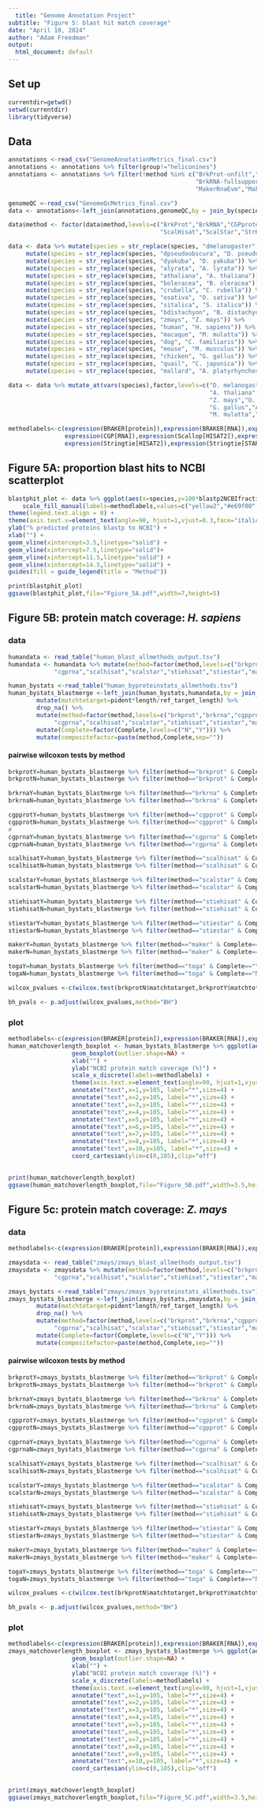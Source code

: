 ```yaml
---
  title: "Genome Annotation Project"
subtitle: "Figure 5: blast hit match coverage"
date: "April 10, 2024"
author: "Adam Freedman"
output: 
  html_document: default
---
```

  
## Set up
```r
currentdir=getwd()
setwd(currentdir)
library(tidyverse)
``` 

## Data
```r
annotations <-read_csv("GenomeAnnotationMetrics_final.csv")
annotations <- annotations %>% filter(group!="heliconines")
annotations <- annotations %>% filter(!method %in% c("BrkProt-unfilt","BrkProt-fullsupport","BrkRNA-unfilt",
                                                     "BrkRNA-fullsupport","CGPdenovo","TSEBRA","MakerNoRnaNoEvm",
                                                     "MakerRnaEvm","MakerNoRnaEvm")) 

genomeQC <-read_csv("GenomeQcMetrics_final.csv") 
data <- annotations<-left_join(annotations,genomeQC,by = join_by(species==Species))

data$method <- factor(data$method,levels=c("BrkProt","BrkRNA","CGPprotein","CGPrnaseq",
                                           "ScalHisat","ScalStar","StrHisat","StrStar","MakerRnaNoEvm","TOGA"))

data <- data %>% mutate(species = str_replace(species, "dmelanogaster", "D. melanogaster")) %>%
     mutate(species = str_replace(species, "dpseudoobscura", "D. pseudoobscura")) %>%  
     mutate(species = str_replace(species, "dyakuba", "D. yakuba")) %>%
     mutate(species = str_replace(species, "alyrata", "A. lyrata")) %>%
     mutate(species = str_replace(species, "athaliana", "A. thaliana")) %>%
     mutate(species = str_replace(species, "boleracea", "B. oleracea")) %>%
     mutate(species = str_replace(species, "crubella", "C. rubella")) %>%
     mutate(species = str_replace(species, "osativa", "O. sativa")) %>%
     mutate(species = str_replace(species, "sitalica", "S. italica")) %>%
     mutate(species = str_replace(species, "bdistachyon", "B. distachyon")) %>%
     mutate(species = str_replace(species, "zmays", "Z. mays")) %>%
     mutate(species = str_replace(species, "human", "H. sapiens")) %>%
     mutate(species = str_replace(species, "macaque", "M. mulatta")) %>%
     mutate(species = str_replace(species, "dog", "C. familiaris")) %>%
     mutate(species = str_replace(species, "mouse", "M. musculus")) %>%
     mutate(species = str_replace(species, "chicken", "G. gallus")) %>%
     mutate(species = str_replace(species, "quail", "C. japonica")) %>%
     mutate(species = str_replace(species, "mallard", "A. platyrhynchos"))

data <- data %>% mutate_at(vars(species),factor,levels=c("D. melanogaster","D. pseudoobscura","D. yakuba",
                                                         "A. thaliana", "A. lyrata","B. oleracea","C. rubella",
                                                         "Z. mays","O. sativa","S. italica","B. distachyon",
                                                         "G. gallus","A. platyrhynchos","C. japonica","H. sapiens",
                                                         "M. mulatta","C. familiaris","M. musculus"))

methodlabels<-c(expression(BRAKER[protein]),expression(BRAKER[RNA]),expression(CGP[protein]),
                expression(CGP[RNA]),expression(Scallop[HISAT2]),expression(Scallop[STAR]),
                expression(Stringtie[HISAT2]),expression(Stringtie[STAR]),"MAKER","TOGA")
```

## Figure 5A: proportion blast hits to NCBI scatterplot
```r
blastphit_plot <- data %>% ggplot(aes(x=species,y=100*blastp2NCBIfraction)) + geom_point(aes(fill=method),color="black",pch=21,position = position_jitter(w = 0.19,h = 0),alpha=0.7,size=2.3) +
    scale_fill_manual(labels=methodlabels,values=c("yellow2","#e69f00", "firebrick1","firebrick4", "lightskyblue", "royalblue3","darkorchid3", "magenta","gray76","#000000")) + 
theme(legend.text.align = 0) + 
theme(axis.text.x=element_text(angle=90, hjust=1,vjust=0.3,face="italic")) + 
ylab("% predicted proteins blastp to NCBI") +
xlab("") + 
geom_vline(xintercept=3.5,linetype="solid") +
geom_vline(xintercept=7.5,linetype="solid")+
geom_vline(xintercept=11.5,linetype="solid") +
geom_vline(xintercept=14.5,linetype="solid") +
guides(fill = guide_legend(title = "Method"))

print(blastphit_plot)
ggsave(blastphit_plot,file="Fgiure_5A.pdf",width=7,height=5)
```

## Figure 5B: protein match coverage: *H. sapiens*
### data
```r
humandata <- read_table("human_blast_allmethods_output.tsv")
humandata <- humandata %>% mutate(method=factor(method,levels=c("brkprot","brkrna","cgpprot",
             "cgprna","scalhisat","scalstar","stiehisat","stiestar","maker","toga")))

human_bystats <-read_table("human_byproteinstats_allmethods.tsv")
human_bystats_blastmerge <-left_join(human_bystats,humandata,by = join_by(SeqId==qseqid,method)) %>%
        mutate(matchtotarget=pident*length/ref_target_length) %>% 
        drop_na() %>%
        mutate(method=factor(method,levels=c("brkprot","brkrna","cgpprot",
             "cgprna","scalhisat","scalstar","stiehisat","stiestar","maker","toga"))) %>%
        mutate(Complete=factor(Complete,levels=c("N","Y"))) %>%
        mutate(compositefactor=paste(method,Complete,sep=""))
```
#### pairwise wilcoxon tests by method
```r
brkprotY=human_bystats_blastmerge %>% filter(method=="brkprot" & Complete=="Y") %>% select(matchtotarget)
brkprotN=human_bystats_blastmerge %>% filter(method=="brkprot" & Complete=="N") %>% select(matchtotarget)

brkrnaY=human_bystats_blastmerge %>% filter(method=="brkrna" & Complete=="Y") %>% select(matchtotarget)
brkrnaN=human_bystats_blastmerge %>% filter(method=="brkrna" & Complete=="N") %>% select(matchtotarget)

cgpprotY=human_bystats_blastmerge %>% filter(method=="cgpprot" & Complete=="Y") %>% select(matchtotarget)
cgpprotN=human_bystats_blastmerge %>% filter(method=="cgpprot" & Complete=="N") %>% select(matchtotarget)
#
cgprnaY=human_bystats_blastmerge %>% filter(method=="cgprna" & Complete=="Y") %>% select(matchtotarget)
cgprnaN=human_bystats_blastmerge %>% filter(method=="cgprna" & Complete=="N") %>% select(matchtotarget)

scalhisatY=human_bystats_blastmerge %>% filter(method=="scalhisat" & Complete=="Y") %>% select(matchtotarget)
scalhisatN=human_bystats_blastmerge %>% filter(method=="scalhisat" & Complete=="N") %>% select(matchtotarget)

scalstarY=human_bystats_blastmerge %>% filter(method=="scalstar" & Complete=="Y") %>% select(matchtotarget)
scalstarN=human_bystats_blastmerge %>% filter(method=="scalstar" & Complete=="N") %>% select(matchtotarget)

stiehisatY=human_bystats_blastmerge %>% filter(method=="stiehisat" & Complete=="Y") %>% select(matchtotarget)
stiehisatN=human_bystats_blastmerge %>% filter(method=="stiehisat" & Complete=="N") %>% select(matchtotarget)

stiestarY=human_bystats_blastmerge %>% filter(method=="stiestar" & Complete=="Y") %>% select(matchtotarget)
stiestarN=human_bystats_blastmerge %>% filter(method=="stiestar" & Complete=="N") %>% select(matchtotarget)

makerY=human_bystats_blastmerge %>% filter(method=="maker" & Complete=="Y") %>% select(matchtotarget)
makerN=human_bystats_blastmerge %>% filter(method=="maker" & Complete=="N") %>% select(matchtotarget)

togaY=human_bystats_blastmerge %>% filter(method=="toga" & Complete=="Y") %>% select(matchtotarget)
togaN=human_bystats_blastmerge %>% filter(method=="toga" & Complete=="N") %>% select(matchtotarget)

wilcox_pvalues <-c(wilcox.test(brkprotN$matchtotarget,brkprotY$matchtotarget)$p.value,wilcox.test(brkrnaN$matchtotarget,brkrnaY$matchtotarget)$p.value,wilcox.test(cgpprotN$matchtotarget,cgpprotY$matchtotarget)$p.value,wilcox.test(cgprnaN$matchtotarget,cgprnaY$matchtotarget)$p.value,wilcox.test(scalhisatN$matchtotarget,scalhisatY$matchtotarget)$p.value,wilcox.test(scalstarN$matchtotarget,scalstarY$matchtotarget)$p.value,wilcox.test(stiehisatN$matchtotarget,stiehisatY$matchtotarget)$p.value,wilcox.test(stiestarN$matchtotarget,stiestarY$matchtotarget)$p.value,wilcox.test(makerN$matchtotarget,makerY$matchtotarget)$p.value,wilcox.test(togaN$matchtotarget,togaY$matchtotarget)$p.value)

bh_pvals <- p.adjust(wilcox_pvalues,method="BH")
```
### plot
```r
methodlabels<-c(expression(BRAKER[protein]),expression(BRAKER[RNA]),expression(CGP[protein]),expression(CGP[RNA]),expression(Scallop[HISAT2]),expression(Scallop[STAR]),expression(Stringtie[HISAT2]),expression(Stringtie[STAR]),"MAKER","TOGA")
human_matchoverlength_boxplot <- human_bystats_blastmerge %>% ggplot(aes(x=method,y=matchtotarget,fill=Complete)) +
                  geom_boxplot(outlier.shape=NA) +
                  xlab("") +
                  ylab("NCBI protein match coverage (%)") +
                  scale_x_discrete(labels=methodlabels) +
                  theme(axis.text.x=element_text(angle=90, hjust=1,vjust=0.5,size=9)) +
                  annotate("text",x=1,y=105, label="*",size=4) +
                  annotate("text",x=2,y=105, label="*",size=4) + 
                  annotate("text",x=3,y=105, label="*",size=4) + 
                  annotate("text",x=4,y=105, label="*",size=4) + 
                  annotate("text",x=5,y=105, label="*",size=4) +
                  annotate("text",x=6,y=105, label="*",size=4) +
                  annotate("text",x=7,y=105, label="*",size=4) +
                  annotate("text",x=8,y=105, label="*",size=4) +
                  annotate("text",x=10,y=105, label="*",size=4) +
                  coord_cartesian(ylim=c(0,105),clip="off")
      

print(human_matchoverlength_boxplot)
ggsave(human_matchoverlength_boxplot,file="Figure_5B.pdf",width=3.5,height=3.5)
```

## Figure 5c: protein match coverage: *Z. mays*
### data
```r
methodlabels<-c(expression(BRAKER[protein]),expression(BRAKER[RNA]),expression(CGP[protein]),expression(CGP[RNA]),expression(Scallop[HISAT2]),expression(Scallop[STAR]),expression(Stringtie[HISAT2]),expression(Stringtie[STAR]),"MAKER","TOGA")

zmaysdata <- read_table("zmays/zmays_blast_allmethods_output.tsv")
zmaysdata <- zmaysdata %>% mutate(method=factor(method,levels=c("brkprot","brkrna","cgpprot",
             "cgprna","scalhisat","scalstar","stiehisat","stiestar","maker","toga")))

zmays_bystats <-read_table("zmays/zmays_byproteinstats_allmethods.tsv")
zmays_bystats_blastmerge <-left_join(zmays_bystats,zmaysdata,by = join_by(SeqId==qseqid,method)) %>%
        mutate(matchtotarget=pident*length/ref_target_length) %>% 
        drop_na() %>% 
        mutate(method=factor(method,levels=c("brkprot","brkrna","cgpprot",
             "cgprna","scalhisat","scalstar","stiehisat","stiestar","maker","toga")))  %>%
        mutate(Complete=factor(Complete,levels=c("N","Y"))) %>%
        mutate(compositefactor=paste(method,Complete,sep=""))
```
#### pairwise wilcoxon tests by method

```r
brkprotY=zmays_bystats_blastmerge %>% filter(method=="brkprot" & Complete=="Y") %>% select(matchtotarget)
brkprotN=zmays_bystats_blastmerge %>% filter(method=="brkprot" & Complete=="N") %>% select(matchtotarget)

brkrnaY=zmays_bystats_blastmerge %>% filter(method=="brkrna" & Complete=="Y") %>% select(matchtotarget)
brkrnaN=zmays_bystats_blastmerge %>% filter(method=="brkrna" & Complete=="N") %>% select(matchtotarget)

cgpprotY=zmays_bystats_blastmerge %>% filter(method=="cgpprot" & Complete=="Y") %>% select(matchtotarget)
cgpprotN=zmays_bystats_blastmerge %>% filter(method=="cgpprot" & Complete=="N") %>% select(matchtotarget)

cgprnaY=zmays_bystats_blastmerge %>% filter(method=="cgprna" & Complete=="Y") %>% select(matchtotarget)
cgprnaN=zmays_bystats_blastmerge %>% filter(method=="cgprna" & Complete=="N") %>% select(matchtotarget)

scalhisatY=zmays_bystats_blastmerge %>% filter(method=="scalhisat" & Complete=="Y") %>% select(matchtotarget)
scalhisatN=zmays_bystats_blastmerge %>% filter(method=="scalhisat" & Complete=="N") %>% select(matchtotarget)

scalstarY=zmays_bystats_blastmerge %>% filter(method=="scalstar" & Complete=="Y") %>% select(matchtotarget)
scalstarN=zmays_bystats_blastmerge %>% filter(method=="scalstar" & Complete=="N") %>% select(matchtotarget)

stiehisatY=zmays_bystats_blastmerge %>% filter(method=="stiehisat" & Complete=="Y") %>% select(matchtotarget)
stiehisatN=zmays_bystats_blastmerge %>% filter(method=="stiehisat" & Complete=="N") %>% select(matchtotarget)

stiestarY=zmays_bystats_blastmerge %>% filter(method=="stiestar" & Complete=="Y") %>% select(matchtotarget)
stiestarN=zmays_bystats_blastmerge %>% filter(method=="stiestar" & Complete=="N") %>% select(matchtotarget)

makerY=zmays_bystats_blastmerge %>% filter(method=="maker" & Complete=="Y") %>% select(matchtotarget)
makerN=zmays_bystats_blastmerge %>% filter(method=="maker" & Complete=="N") %>% select(matchtotarget)

togaY=zmays_bystats_blastmerge %>% filter(method=="toga" & Complete=="Y") %>% select(matchtotarget)
togaN=zmays_bystats_blastmerge %>% filter(method=="toga" & Complete=="N") %>% select(matchtotarget)

wilcox_pvalues <-c(wilcox.test(brkprotN$matchtotarget,brkprotY$matchtotarget)$p.value,wilcox.test(brkrnaN$matchtotarget,brkrnaY$matchtotarget)$p.value,wilcox.test(cgpprotN$matchtotarget,cgpprotY$matchtotarget)$p.value,wilcox.test(cgprnaN$matchtotarget,cgprnaY$matchtotarget)$p.value,wilcox.test(scalhisatN$matchtotarget,scalhisatY$matchtotarget)$p.value,wilcox.test(scalstarN$matchtotarget,scalstarY$matchtotarget)$p.value,wilcox.test(stiehisatN$matchtotarget,stiehisatY$matchtotarget)$p.value,wilcox.test(stiestarN$matchtotarget,stiestarY$matchtotarget)$p.value,wilcox.test(makerN$matchtotarget,makerY$matchtotarget)$p.value,wilcox.test(togaN$matchtotarget,togaY$matchtotarget)$p.value)

bh_pvals <- p.adjust(wilcox_pvalues,method="BH")
```
### plot
```r
methodlabels<-c(expression(BRAKER[protein]),expression(BRAKER[RNA]),expression(CGP[protein]),expression(CGP[RNA]),expression(Scallop[HISAT2]),expression(Scallop[STAR]),expression(Stringtie[HISAT2]),expression(Stringtie[STAR]),"MAKER","TOGA")
zmays_matchoverlength_boxplot <- zmays_bystats_blastmerge %>% ggplot(aes(x=method,y=matchtotarget,fill=Complete)) +
                  geom_boxplot(outlier.shape=NA) +
                  xlab("") +
                  ylab("NCBI protein match coverage (%)") +
                  scale_x_discrete(labels=methodlabels) +
                  theme(axis.text.x=element_text(angle=90, hjust=1,vjust=0.5,size=9)) +
                  annotate("text",x=1,y=105, label="*",size=4) +
                  annotate("text",x=2,y=105, label="*",size=4) + 
                  annotate("text",x=3,y=105, label="*",size=4) + 
                  annotate("text",x=4,y=105, label="*",size=4) + 
                  annotate("text",x=5,y=105, label="*",size=4) +
                  annotate("text",x=6,y=105, label="*",size=4) +
                  annotate("text",x=7,y=105, label="*",size=4) +
                  annotate("text",x=8,y=105, label="*",size=4) +
                  annotate("text",x=9,y=105, label="*",size=4) +
                  annotate("text",x=10,y=105, label="*",size=4) +
                  coord_cartesian(ylim=c(0,105),clip="off")
      

print(zmays_matchoverlength_boxplot)
ggsave(zmays_matchoverlength_boxplot,file="Figure_5C.pdf",width=3.5,height=3.5)
```